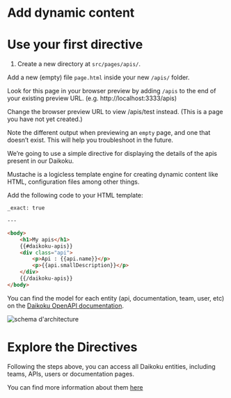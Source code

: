 
# Add dynamic content

# Use your first directive

1. Create a new directory at `src/pages/apis/`.

Add a new (empty) file `page.html` inside your new `/apis/` folder.

Look for this page in your browser preview by adding `/apis` to the end of your existing preview URL. (e.g. http://localhost:3333/apis)

Change the browser preview URL to view /apis/test instead. (This is a page you have not yet created.)

Note the different output when previewing an `empty` page, and one that doesn’t exist. This will help you troubleshoot in the future.

We’re going to use a simple directive for displaying the details of the apis present in our Daikoku. 

Mustache is a logicless template engine for creating dynamic content like HTML, configuration files among other things.

Add the following code to your HTML template:

```html title="src/pages/apis/page.html"
_exact: true

---

<body>
    <h1>My apis</h1>
    {{#daikoku-apis}}
    <div class="api">
        <p>Api : {{api.name}}</p>
        <p>{{api.smallDescription}}</p>
    </div>
    {{/daikoku-apis}}
</body>
```

You can find the model for each entity (api, documentation, team, user, etc) on the [Daikoku OpenAPI documentation](https://maif.github.io/daikoku/openapi#tag/api/operation/apis.patch).

<div style={{textAlign: 'center', width: 500, border: '1px solid #eee', borderRadius: '.25rem' }}>
  <img
    src={APIImage}
    alt="schema d'architecture"
  />
</div>

# Explore the Directives

Following the steps above, you can access all Daikoku entities, including teams, APIs, users or documentation pages.

You can find more information about them [here](https://maif.github.io/daikoku/docs/cli/informations/)